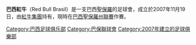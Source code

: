{{expand|time=2015-03-29T15:44:24+00:00}}
{{unreferenced|time=2015-03-29T15:44:24+00:00}}
{{Infobox football club
| clubname = 巴西紅牛<br />Red Bull Brasil
| image    = [[File:Red_Bull_Brasil.png|180px]]
| fullname = Red Bull Brasil
| nickname = ''Toro Loko''<br />''RBB''<br />''RB Brasil''
| founded  = 11月19日<br /> 2007
| ground = [[盧卡里尼球場|盧卡里尼球場]]
| capacity = 19,722
| owner    = {{flagicon|Austria}} [[紅牛集團|紅牛集團]]
| chairman = Pedro Francisco Navio
| manager  = [[M巴比利|M巴比利]]
| league   = [[巴保聯|巴保聯]]
| season   = 
| position = 
| pattern_la1 = _REDBULL_10h
| pattern_b1  = _REDBULL_10h
| pattern_ra1 = _REDBULL_10h
| pattern_sh1 = _stoke1112H
| pattern_so1 = _3_stripes_white
| leftarm1    = FFFFFF
| body1       = FFFFFF
| rightarm1   = FFFFFF
| shorts1     = FFFFFF
| socks1      = FF0000
| pattern_la2 = _REDBULL_09a
| pattern_b2  = _REDBULL_09a
| pattern_ra2 = _REDBULL_09a
| pattern_sh2 = _adidaswhite
| pattern_so2 = _3_stripes_white
| leftarm2    = FFFFFF
| body2       = FFFFFF
| rightarm2   = FFFFFF
| shorts2     = 000030
| socks2      = 000030
}}

'''巴西紅牛'''（Red Bull Brasil）是一支巴西[[聖保羅|聖保羅]]的足球會，成立於2007年11月19日，由[[紅牛集團|紅牛集團]]持有，現時在[[巴西聖保羅州聯賽|巴西聖保羅州聯賽]]作賽。
{{fc-stub}}
{{紅牛公司}}
{{巴保聯}}

{{DEFAULTSORT:Red Bull Brasil}}
[[Category:巴西足球俱乐部|Category:巴西足球俱乐部]]
[[Category:巴保聯球會|Category:巴保聯球會]]
[[Category:2007年建立的足球俱樂部|Category:2007年建立的足球俱樂部]]